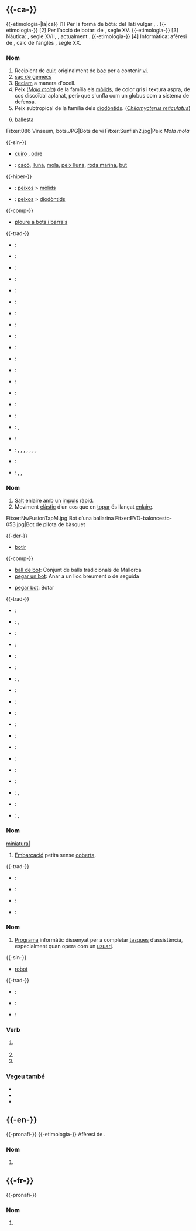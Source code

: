 == {{-ca-}} ==
{{ca-pron|ó
|f-centr=LL-Q7026 (cat)-Toniher-bot.wav
}}
{{-etimologia-|la|ca}} [1] Per la forma de bóta: del llatí vulgar {{m|la|buttis|trad=bóta}}, {{etim-s|ca|XIII}}.
{{-etimologia-}} [2] Per l’acció de botar: de {{comp|ca|botar|+Ø}}, segle XV.
{{-etimologia-}} [3] Nàutica: {{del-lang|fro|ca|bot}}, segle XVII, {{del-lang|ang|ca|bat|trad=barca petita}}, actualment {{m|en|boat}}.
{{-etimologia-}} [4] Informàtica: afèresi de {{m|ca|robot}}, calc de l’anglès {{m|en|bot}}, segle XX.

=== Nom ===
{{ca-nom|m}}

# Recipient de [[cuir]], originalment de [[boc]] per a contenir [[vi]].
# [[sac de gemecs]]
# [[reclam|Reclam]] a manera d'ocell.
# Peix (''[[Mola mola]]'') de la família els [[mòlids]], de color gris i textura aspra, de cos discoïdal aplanat, però que s'unfla com un globus com a sistema de defensa.
# Peix subtropical de la família dels [[diodòntids]]. (''[[Chilomycterus reticulatus]]'')
# {{marca|ca|peixos}} [[ballesta]]

<gallery>
Fitxer:086 Vinseum, bots.JPG|Bots de vi
Fitxer:Sunfish2.jpg|Peix ''Mola mola''
</gallery>

{{-sin-}}
* {{q|recipient}} [[cuiro]] {{q|valencià}}, [[odre]] {{q|mallorquí}}
* {{q|peix mòlid}}: [[caçó]], [[lluna]], [[mola]], [[peix lluna]], [[roda marina]], [[but]]

{{-hiper-}}
* {{q|peix mòlid}}: [[peixos]] > [[mòlids]]
* {{q|Chilomycterus reticulatus}}: [[peixos]] > [[diodòntids]]

{{-comp-}}
* [[ploure a bots i barrals]]

{{-trad-}}
{{t-inici|Recipient de cuir}}
* {{de}}: {{trad|de|Weinschlauch|m}}
* {{en}}: {{trad|en|wineskin}}
* {{hy}}: {{trad|hy|տիկ}}
* {{es}}: {{trad|es|odre|m}}
* {{fr}}: {{trad|fr|outre}}
* {{grc}}: {{trad|grc|ἀσκός|m}}
* {{is}}: {{trad|is|vínbelgur|m}}
* {{it}}: {{trad|it|otre|m}}
* {{nl}}: {{trad|nl|wijnzak|m}}
* {{no}}: {{trad|no|vinsekk|m}}
* {{pl}}: {{trad|pl|bukłak|m}}
* {{pt}}: {{trad|pt|borracha|f}}
* {{ru}}: {{trad|ru|бурдю́к|m}}
* {{sh}}: {{trad|sh|mješina|f}}
* {{sv}}: {{trad|sv|lägel|c}}
* {{uk}}: {{trad|uk|бурдюк|m}}
{{t-final}}

{{t-inici|Peix mòlid}}
* {{en}}: {{trad|en|ocean sunfish}}, {{trad|en|sunfish}}
* {{ast}}: {{trad|ast|rueda}}
* {{es}}: {{trad|es|mola}}, {{trad|es|muela}}, {{trad|es|muela de molino}}, {{trad|es|pez ballesta}}, {{trad|es|pez luna}}, {{trad|es|pez-luna}}, {{trad|es|rodador}}, {{trad|es|rueda marina}}
* {{da}}: {{trad|da|klumpfisk|c}}
* {{fr}}: {{trad|fr|môle}}, {{trad|fr|poisson lune}}, {{trad|fr|poisson-lune}}
{{t-final}}

=== Nom ===
{{ca-nom|m}}

# [[salt|Salt]] enlaire amb un [[impuls]] ràpid.
# Moviment [[elàstic]] d’un cos que en [[topar]] és llançat [[enlaire]].

<gallery>
Fitxer:NwFusionTapM.jpg|Bot d’una ballarina
Fitxer:EVD-baloncesto-053.jpg|Bot de pilota de bàsquet
</gallery>

{{-der-}}
* [[botir]]

{{-comp-}}
* [[ball de bot]]: Conjunt de balls tradicionals de Mallorca
* [[pegar un bot]]: Anar a un lloc breument o de seguida {{q|col·loquial|mallorquí}}
*: {{ex-us|ca|Si pots, pega un bot a sa botiga abans que tanquin.}}
* [[pegar bot]]: Botar {{q|col·loquial|mallorquí}}
*: {{ex-us|ca|De sa retgirada, va pegar bot a sa paret i no el tornàrem a veure.}}

{{-trad-}}
{{t-inici|Salt}}
* {{de}}: {{trad|de|Sprung|m}}
* {{en}}: {{trad|en|jump}}, {{trad|en|bound}}
* {{eu}}: {{trad|eu|jauzi}}
* {{bg}}: {{trad|bg|скок|m}}
* {{es}}: {{trad|es|bote}}
* {{fi}}: {{trad|fi|hyppy}}
* {{fr}}: {{trad|fr|bond}}, {{trad|fr|saut|m}}
* {{el}}: {{trad|el|άλμα|n}}
* {{grc}}: {{trad|grc|πήδημα|n}}
* {{hu}}: {{trad|hu|ugrás}}
* {{it}}: {{trad|it|balzo|m}}
* {{csc}}: {{trad|csc|SALTAR}}
* {{nl}}: {{trad|nl|sprong}}
* {{pt}}: {{trad|pt|salto|m}}
* {{ru}}: {{trad|ru|прыжо́к|m}}
* {{sv}}: {{trad|sv|hopp|n}}
{{t-final}}

{{t-inici|Moviment elàstic}}
* {{en}}: {{trad|en|bounce}}, {{trad|en|bound}}
* {{es}}: {{trad|es|bote}}
* {{fr}}: {{trad|fr|bond}}, {{trad|fr|rebond}}
{{t-final}}

=== Nom ===
{{ca-nom|m}}

[[Fitxer:ORŁ 0033 ubt.JPEG|miniatura|]]
# [[embarcació|Embarcació]] petita sense [[coberta]].

{{-trad-}}
{{t-inici|Embarcació petita}}
* {{en}}: {{trad|en|boat}}
* {{es}}: {{trad|es|bote}}
* {{da}}: {{trad|da|båd|c}}
* {{fr}}: {{trad|fr|canot}}
{{t-final}}

=== Nom ===
{{ca-nom|m}}

# {{marca|ca|informàtica}} [[programa|Programa]] informàtic dissenyat per a completar [[tasques]] d’assistència, especialment quan opera com un [[usuari]].

{{-sin-}}
* [[robot]]

{{-trad-}}
{{t-inici|Programa informàtic}}
* {{en}}: {{trad|en|bot}}
* {{es}}: {{trad|es|bot}}
* {{fr}}: {{trad|fr|bot}}
{{t-final}}

=== Verb ===
{{ca-verb-forma}}

# {{marca-nocat|ca|balear|alguerès}} {{ca-forma-conj|botar|1|pres|ind}}
# {{ca-forma-conj|botre|3|pres|ind}}
# {{ca-forma-conj|botre|2|imp}}

=== Vegeu també ===
* {{Viquipèdia}}
* {{ca-dicc|diec|gdlc|termcat}}
* {{termcat|dicc=173}}

== {{-en-}} ==
{{-pronafi-}} {{pron|en|/bɒt/}} {{àudio simple|en-us-bot.ogg|àudio (EUA)}}
{{-etimologia-}} Afèresi de {{m|en|robot}}.

=== Nom ===
{{en-nom}}

# {{marca|en|informàtica}} {{e|ca|bot}}

== {{-fr-}} ==
{{-pronafi-}} {{pron|fr|/bo/}}

=== Nom ===
{{fr-nom|m}}

# {{marca|en|informàtica}} {{e|ca|bot}}
